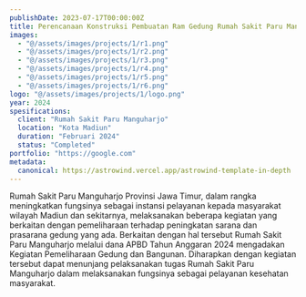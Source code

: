 ```yaml
---
publishDate: 2023-07-17T00:00:00Z
title: Perencanaan Konstruksi Pembuatan Ram Gedung Rumah Sakit Paru Manguharjo Provinsi Jawa Timur
images: 
  - "@/assets/images/projects/1/r1.png"
  - "@/assets/images/projects/1/r2.png"
  - "@/assets/images/projects/1/r3.png"
  - "@/assets/images/projects/1/r4.png"
  - "@/assets/images/projects/1/r5.png"
  - "@/assets/images/projects/1/r6.png"
logo: "@/assets/images/projects/1/logo.png"
year: 2024
spesifications:
  client: "Rumah Sakit Paru Manguharjo"
  location: "Kota Madiun"
  duration: "Februari 2024"
  status: "Completed"
portfolio: "https://google.com"
metadata:
  canonical: https://astrowind.vercel.app/astrowind-template-in-depth
---
```


Rumah Sakit Paru Manguharjo Provinsi Jawa Timur, dalam rangka meningkatkan fungsinya sebagai instansi pelayanan kepada masyarakat wilayah Madiun dan sekitarnya, melaksanakan beberapa kegiatan yang berkaitan dengan pemeliharaan terhadap peningkatan sarana dan prasarana gedung yang ada. Berkaitan dengan hal tersebut Rumah Sakit Paru Manguharjo melalui dana APBD Tahun Anggaran 2024 mengadakan Kegiatan Pemeliharaan Gedung dan Bangunan. Diharapkan dengan kegiatan tersebut dapat menunjang pelaksanakan tugas Rumah Sakit Paru Manguharjo dalam melaksanakan fungsinya sebagai pelayanan kesehatan masyarakat.
